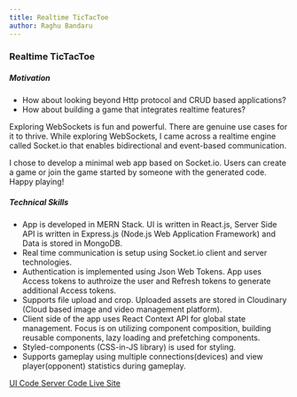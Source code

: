 ```yaml
---
title: Realtime TicTacToe
author: Raghu Bandaru
---
```



### Realtime TicTacToe

##### Motivation

- How about looking beyond Http protocol and CRUD based
  applications?
- How about building a game that integrates realtime
  features?

Exploring WebSockets is fun and powerful. There are
genuine use cases for it to thrive. While exploring WebSockets, I
came across a realtime engine called Socket.io that enables
bidirectional and event-based communication.

I chose to develop a minimal web app based on Socket.io.
Users can create a game or join the game started by someone with
the generated code. Happy playing!

##### Technical Skills

- App is developed in MERN Stack. UI is written in React.js,
  Server Side API is written in Express.js (Node.js Web
  Application Framework) and Data is stored in MongoDB.
- Real time communication is setup using Socket.io client and
  server technologies.
- Authentication is implemented using Json Web Tokens. App uses
  Access tokens to authroize the user and Refresh tokens to
  generate additional Access tokens.
- Supports file upload and crop. Uploaded assets are stored in
  Cloudinary (Cloud based image and video management platform).
- Client side of the app uses React Context API for global state
  management. Focus is on utilizing component composition,
  building reusable components, lazy loading and prefetching
  components.
- Styled-components (CSS-in-JS library) is used for styling.
- Supports gameplay using multiple connections(devices) and view
  player(opponent) statistics during gameplay.

<LinkGroup>
  <a
    href="https://github.com/raghubandaru/tic-tac-toe-client"
    rel="noopener noreferrer"
    target="_blank"
  >
    UI Code
  </a>
  <a
    href="https://github.com/raghubandaru/tic-tac-toe-server"
    rel="noopener noreferrer"
    target="_blank"
  >
    Server Code
  </a>
  <a href="https://tictactoe.site" rel="noopener noreferrer" target="_blank">
    Live Site
  </a>
</LinkGroup>

